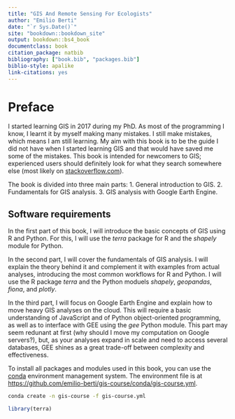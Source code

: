 ```yaml
---
title: "GIS And Remote Sensing For Ecologists"
author: "Emilio Berti"
date: "`r Sys.Date()`"
site: "bookdown::bookdown_site"
output: bookdown::bs4_book
documentclass: book
citation_package: natbib
bibliography: ["book.bib", "packages.bib"]
biblio-style: apalike
link-citations: yes
---
```


# Preface {-}

I started learning GIS in 2017 during my PhD.
As most of the programming I know, I learnt it by myself making many mistakes.
I still make mistakes, which means I am still learning.
My aim with this book is to be the guide I did not have when I started learning GIS and that would have saved me some of the mistakes.
This book is intended for newcomers to GIS; experienced users should definitely look for what they search somewhere else (most likely on [stackoverflow.com](https://stackoverflow.com)).

The book is divided into three main parts:
  1. General introduction to GIS.
  2. Fundamentals for GIS analysis.
  3. GIS analysis with Google Earth Engine.

## Software requirements {-}

In the first part of this book, I will introduce the basic concepts of GIS  using R and Python.
For this, I will use the _terra_ package for R and the _shapely_ module for Python.

In the second part, I will cover the fundamentals of GIS analysis.
I will explain the theory behind it and complement it with examples from actual analyses, introducing the most common workflows for R and Python.
I will use the R package _terra_ and the Python moduels _shapely_, _geopandas_, _fiona_, and _plotly_.

In the third part, I will focus on Google Earth Engine and explain how to move heavy GIS analyses on the cloud.
This will require a basic understanding of JavaScript and of Python object-oriented programming, as well as to interface with GEE using the _gee_ Python module.
This part may seem redunant at first (why should I move my computation on Google servers?), but, as your analyses expand in scale and need to access several databases, GEE shines as a great trade-off between complexity and effectiveness.

To install all packages and modules used in this book, you can use the [conda](https://docs.conda.io/en/latest) environment management system.
The environment file is at [https://github.com/emilio-berti/gis-course/conda/gis-course.yml](https://github.com/emilio-berti/gis-course/conda/gis-course.yml).

```bash
conda create -n gis-course -f gis-course.yml
```

```r
library(terra)
```
